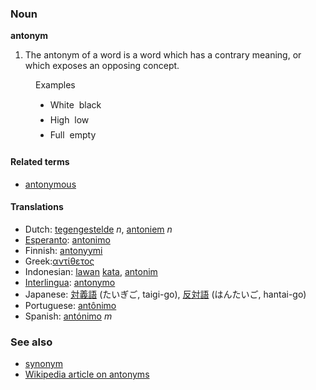 ===Noun===
'''antonym'''

#The antonym of a word is a word which has a contrary meaning, or which exposes an opposing concept. 
:Examples
:
:* White &#151; black
:* High  &#151; low
:* Full  &#151; empty

====Related terms====
*[[antonymous]]

====Translations====
*Dutch: [[tegengestelde]] ''n'', [[antoniem]] ''n''
*[[Esperanto]]: [[antonimo]]
*Finnish: [[antonyymi]]
*Greek:[[αντίθετος]]
*Indonesian: [[lawan]] [[kata]], [[antonim]]
*[[Interlingua]]: [[antonymo]]
*Japanese: [[対義語]] (たいぎご, taigi-go), [[反対語]] (はんたいご, hantai-go)
*Portuguese: [[antônimo]]
*Spanish: [[antónimo]] ''m''

=== See also ===
*[[synonym]]
*[[w:antonym|Wikipedia article on antonyms]]